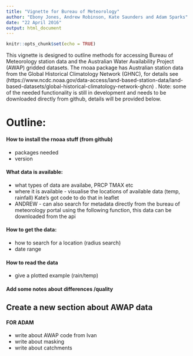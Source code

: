 ```yaml
---
title: "Vignette for Bureau of Meteorology"
author: "Ebony Jones, Andrew Robinson, Kate Saunders and Adam Sparks"
date: "22 April 2016"
output: html_document
---
```


```r
knitr::opts_chunk$set(echo = TRUE)
```

This vignette is designed to outline methods for accessing Bureau of Meteorology station data and the Australian Water Availability Project (AWAP) gridded datasets. The rnoaa package has Australian station data from the Global Historical Climatology Network (GHNC), for details see (https://www.ncdc.noaa.gov/data-access/land-based-station-data/land-based-datasets/global-historical-climatology-network-ghcn) .
Note: some of the needed functionality is still in development and needs to be downloaded directly from github, details will be provided below.

# Outline:

#### How to install the rnoaa stuff (from github)

* packages needed
* version 
 
#### What data is available:

* what types of data are availabe, PRCP TMAX etc
* where it is available - visualise the locations of available data (temp, rainfall) Kate's got code to do that in leaflet
* ANDREW - can also search for metadata directly from the bureau of meteorology portal using the following function, this data can be downloaded from the api

#### How to get the data:
* how to search for a location (radius search)
* date range

#### How to read the data 
* give a plotted example  (rain/temp)

#### Add some notes about differences /quality

## Create a new section about AWAP data

#### FOR ADAM
* write about AWAP code from Ivan
* write about masking
* write about catchments


